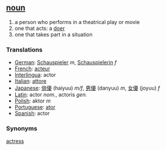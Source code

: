 == [[noun]] ==
# a person who performs in a theatrical play or movie
# one that acts: a [[doer]]
# one that takes part in a situation

=== Translations ===
*[[German]]: [[Schauspieler]] ''m'', [[Schauspielerin]] ''f''
*[[French]]: [[acteur]]
*[[Interlingua]]: actor
*[[Italian]]: [[attore]]
*[[Japanese]]: [[俳優]] (haiyuu) ''m/f'', [[男優]] (danyuu) ''m'', [[女優]] (joyuu) ''f''
*[[Latin]]: actor ''nom.'', actoris ''gen.''
*[[Polish]]: aktor ''m''
*[[Portuguese]]: [[ator]]
*[[Spanish]]: actor

=== Synonyms ===
[[actress]]